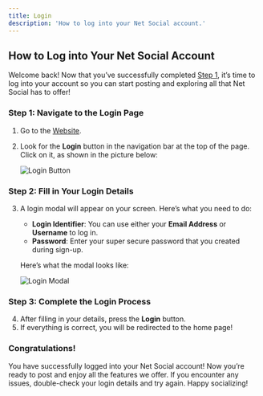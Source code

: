 ```yaml
---
title: Login
description: 'How to log into your Net Social account.'
---
```


## How to Log into Your Net Social Account

Welcome back! Now that you’ve successfully completed [Step 1](/Quick-Start-Guide/SignUp), it’s time to log into your account so you can start posting and exploring all that Net Social has to offer!

### Step 1: Navigate to the Login Page
1. Go to the [Website](https://netsocial.app).
2. Look for the **Login** button in the navigation bar at the top of the page. Click on it, as shown in the picture below:

   ![Login Button](https://images.netsocial.app/users/787241442770419722/GkhPOwb5.png)

### Step 2: Fill in Your Login Details
3. A login modal will appear on your screen. Here’s what you need to do:
   - **Login Identifier**: You can use either your **Email Address** or **Username** to log in.
   - **Password**: Enter your super secure password that you created during sign-up.

   Here’s what the modal looks like:

   ![Login Modal](https://images.netsocial.app/users/787241442770419722/atnx7xkQ.png)

### Step 3: Complete the Login Process
4. After filling in your details, press the **Login** button.
5. If everything is correct, you will be redirected to the home page!

### Congratulations!
You have successfully logged into your Net Social account! Now you’re ready to post and enjoy all the features we offer. If you encounter any issues, double-check your login details and try again. Happy socializing!
